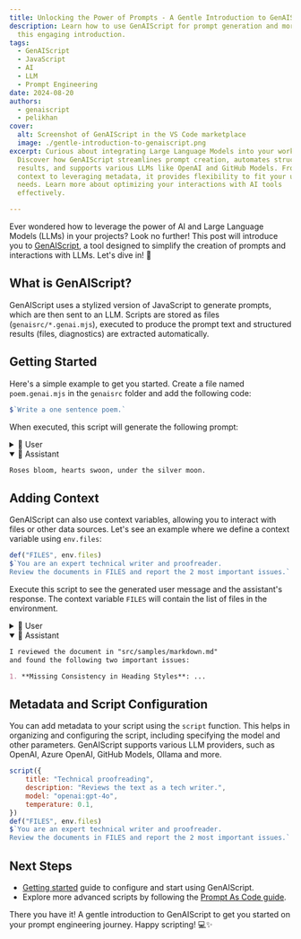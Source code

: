 ```yaml
---
title: Unlocking the Power of Prompts - A Gentle Introduction to GenAIScript 🚀
description: Learn how to use GenAIScript for prompt generation and more with
  this engaging introduction.
tags:
  - GenAIScript
  - JavaScript
  - AI
  - LLM
  - Prompt Engineering
date: 2024-08-20
authors:
  - genaiscript
  - pelikhan
cover:
  alt: Screenshot of GenAIScript in the VS Code marketplace
  image: ./gentle-introduction-to-genaiscript.png
excerpt: Curious about integrating Large Language Models into your workflows?
  Discover how GenAIScript streamlines prompt creation, automates structured
  results, and supports various LLMs like OpenAI and GitHub Models. From adding
  context to leveraging metadata, it provides flexibility to fit your unique
  needs. Learn more about optimizing your interactions with AI tools
  effectively.

---
```



<BlogNarration />

Ever wondered how to leverage the power of AI and Large Language Models (LLMs) in your projects? Look no further!
This post will introduce you to [GenAIScript](https://microsoft.github.io/genaiscript), a tool designed to simplify the creation of prompts and interactions with LLMs. Let's dive in! 🌊

## What is GenAIScript?

GenAIScript uses a stylized version of JavaScript to generate prompts, which are then sent to an LLM.
Scripts are stored as files (`genaisrc/*.genai.mjs`), executed to produce the prompt text and structured results (files, diagnostics) are extracted automatically.

## Getting Started

Here's a simple example to get you started. Create a file named `poem.genai.mjs` in the `genaisrc` folder and add the following code:

```js
$`Write a one sentence poem.`
```

When executed, this script will generate the following prompt:

<details>
<summary>👤 User</summary>

```markdown
Write a one sentence poem.
```

</details>

<details open>
<summary>🤖 Assistant</summary>

```markdown
Roses bloom, hearts swoon, under the silver moon.
```

</details>

## Adding Context

GenAIScript can also use context variables, allowing you to interact with files or other data sources. Let's see an example where we define a context variable using `env.files`:

```js
def("FILES", env.files)
$`You are an expert technical writer and proofreader.
Review the documents in FILES and report the 2 most important issues.`
```

Execute this script to see the generated user message and the assistant's response. The context variable `FILES` will contain the list of files in the environment.

<details>
<summary>👤 User</summary>

```markdown
FILES:
file="src/samples/markdown.md"
What is Markdown?
Markdown is a lightweight markup language that...

You are an expert technical writer and proofreader.
Review the documents in FILES and report the 2 most important issues.
```

</details>

<details open>
<summary>🤖 Assistant</summary>

```markdown
I reviewed the document in "src/samples/markdown.md"
and found the following two important issues:

1. **Missing Consistency in Heading Styles**: ...
```

</details>

## Metadata and Script Configuration

You can add metadata to your script using the `script` function. This helps in organizing and configuring the script, including specifying the model and other parameters. GenAIScript supports various LLM providers, such as OpenAI, Azure OpenAI,
GitHub Models, Ollama and more.

```js
script({
    title: "Technical proofreading",
    description: "Reviews the text as a tech writer.",
    model: "openai:gpt-4o",
    temperature: 0.1,
})
def("FILES", env.files)
$`You are an expert technical writer and proofreader.
Review the documents in FILES and report the 2 most important issues.`
```

## Next Steps

- [Getting started](https://microsoft.github.io/genaiscript/getting-started/) guide to configure and start using GenAIScript.
- Explore more advanced scripts by following the [Prompt As Code guide](https://microsoft.github.io/genaiscript/guides/prompt-as-code).

There you have it! A gentle introduction to GenAIScript to get you started on your prompt engineering journey. Happy scripting! 💻✨
